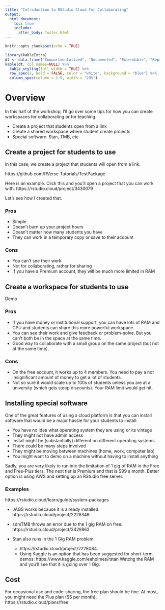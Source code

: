 ```yaml
---
title: "Introduction to RStudio Cloud for Collaborating"
output:
  html_document:
    toc: true
    include:
      after_body: footer.html
---
```


```r
knitr::opts_chunk$set(echo = TRUE)
```

```r
library(kableExtra)
dt <- data.frame("Compartmentalized", "Documented", "Extendible", "Reproducible", "Robust")
kable(dt, col.names=NULL) %>%
  kable_styling(full_width = TRUE) %>%
  row_spec(1, bold = FALSE, color = "white", background = "blue") %>%
  column_spec(column = 1:5, width = "20%")
```

# Overview

In this half of the workshop, I'll go over some tips for how you can create workspaces for collaborating or for teaching.

* Create a project that students open from a link
* Create a shared workspace where student create projects
* Special software: Stan, TMB, etc

## Create a project for students to use

In this case, we create a project that students will open from a link.

https://github.com/RVerse-Tutorials/TestPackage

Here is an example. Click this and you'll open a project that you can work with. https://rstudio.cloud/project/3430079

Let's see how I created that.

### Pros

* Simple
* Doesn't burn up your project hours
* Doesn't matter how many students you have
* They can work in a temporary copy or save to their account

### Cons

* You can't see their work
* Not for collaborating, rather for sharing
* If you have a Premium account, they will be much more limited in RAM

## Create a workspace for students to use

Demo

### Pros

* If you have money or institutional support, you can have lots of RAM and CPU and students can share this more powerful workspace.
* You can see their work and give feedback or problem-solve. But you can't both be in the space at the same time.
* Good way to collaborate with a small group on the same project (but not at the same time).

### Cons

* On the free account, it works up to 4 members. You need to pay a not insignificant amount of money to get a lot of students.
* Not so sure it would scale up to 100s of students unless you are at a university (which gets steep discounts). Your RAM limit would get hit.

## Installing special software

One of the great features of using a cloud platform is that you can install software that would be a major hassle for your students to install:

* You have no idea what operating system they are using or its vintage
* They might not have admin access
* Install might be (substantially) different on different operating systems
* There could be many steps involved
* They might be moving between machines (home, work, computer lab)
* You might want to demo on a machine without having to install anything

Sadly, you are very likely to run into the limitation of 1 gig of RAM in the Free and Free-Plus tiers. The next tier is Premium and that is $99 a month. Better option is using AWS and setting up an RStudio free server.

### Examples

https://rstudio.cloud/learn/guide/system-packages

* JAGS works because it is already installed: https://rstudio.cloud/project/2228346

* sdmTMB throws an error due to the 1 gig RAM on free: https://rstudio.cloud/project/3429862

* Stan also runs in the 1 Gig RAM problem: 
    - https://rstudio.cloud/project/2228084
    - Using Kaggle is an option that has been suggested for short-term demos: https://www.kaggle.com/eeholmes/rstan  Watchg the RAM and you'll see that it is going over 1 Gig.


## Cost

For occasional use and code-sharing, the free plan should be fine. At most, you might need the Plus plan ($5 per month). https://rstudio.cloud/plans/free

